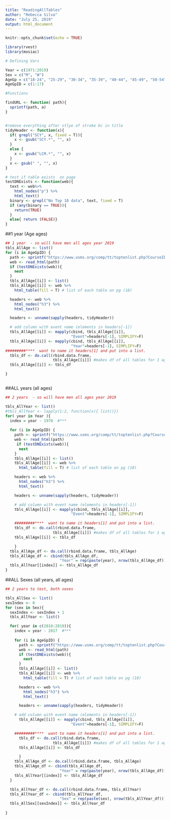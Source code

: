 ```yaml
---
title: "ReadingAllTables"
author: "Rebecca Silva"
date: "July 25, 2019"
output: html_document
---
```


```r
knitr::opts_chunk$set(echo = TRUE)
```

```r
library(rvest)
library(mosiac)
```

```r
# Defining Vars

Year = c(1971:2019)
Sex = c("M", "W")
AgeGp = c("18-24", "25-29", "30-34", "35-39", "40-44", "45-49", "50-54", "55-59", "60-64", "65-69", "70-74", "75-79", "80-84", "85-89", "90-94", "95-99", "100-104")
AgeGpID = c(1:17)

#Functions

findURL <- function( path){
  sprintf(path, a)
}


#remove everything after stlye of stroke bc in title 
tidyHeader <- function(x){
  if( grepl("SCY", x, fixed = T)){
    x <- gsub("SCY.*", "", x)
  }
  else {
    x <- gsub("LCM.*", "", x)
  }
  x <- gsub(" ", "", x)
}

# test if table exists  on page
testDNExists <- function(web){  
  text <- web%>% 
    html_nodes("p") %>% 
    html_text()
  binary <- grepl("No Top 10 data", text, fixed = T)
  if (any(binary == TRUE)){
    return(TRUE)
  } 
  else{ return (FALSE)}
}
```


##1 year (Age ages)
```r
## 1 year  - so will have men all ages year 2019 
tbls_AllAge <- list()
for (i in AgeGpID) {
  path <- sprintf("https://www.usms.org/comp/tt/toptenlist.php?CourseID=1&Year=2019&Sex=M&AgeGroupID=%d", i )
  web <- read_html(path)
  if (testDNExists(web)){
    next
  }
  tbls_AllAge[[i]] <- list()
  tbls_AllAge[[i]] <- web %>% 
    html_table(fill = T) # list of each table on pg (18) 

  headers <- web %>% 
    html_nodes("h3") %>%
    html_text()

  headers <- unname(sapply(headers, tidyHeader))

  # add column with event name (elements in headers[-1])
  tbls_AllAge[[i]] <- mapply(cbind, tbls_AllAge[[i]], 
                             "Event"=headers[-1], SIMPLIFY=F)
  tbls_AllAge[[i]] <- mapply(cbind, tbls_AllAge[[i]], 
                             "Year"=headers[-1], SIMPLIFY=F)
#########****  want to name it headers[1] and put into a list. 
  tbls_df <- do.call(rbind.data.frame, 
                     tbls_AllAge[[i]]) #makes df of all tables for 1 age gp 
  tbls_AllAge[[i]] <- tbls_df

}



```


##ALL  years (all ages)

```r
## 2 years  - so will have men all ages year 2019 

tbls_AllYear <- list()
#tbls_AllYear <- lapply(1:2, function(x){ list()})
for( year in Year ){
  index = year - 1970  #***
  
  for (i in AgeGpID) {
    path <- sprintf("https://www.usms.org/comp/tt/toptenlist.php?CourseID=1&Year=%d&Sex=M&AgeGroupID=%d", year, i )
    web <- read_html(path)
     if (testDNExists(web)){
      next
    }
    tbls_AllAge[[i]] <- list()
    tbls_AllAge[[i]] <- web %>% 
      html_table(fill = T) # list of each table on pg (18) 

    headers <- web %>% 
      html_nodes("h3") %>%
      html_text()

    headers <- unname(sapply(headers, tidyHeader))

    # add column with event name (elements in headers[-1])
    tbls_AllAge[[i]] <- mapply(cbind, tbls_AllAge[[i]], 
                             "Event"=headers[-1], SIMPLIFY=F)

    #########****  want to name it headers[1] and put into a list. 
    tbls_df <- do.call(rbind.data.frame, 
                     tbls_AllAge[[i]]) #makes df of all tables for 1 age gp 
    tbls_AllAge[[i]] <- tbls_df

    }
  tbls_AllAge_df <- do.call(rbind.data.frame, tbls_AllAge)
  tbls_AllAge_df <- cbind(tbls_AllAge_df, 
                        "Year" = rep(paste(year), nrow(tbls_AllAge_df)))
  tbls_AllYear[[index]] <- tbls_AllAge_df
}


```




##ALL  Sexes (all years, all ages)

```r
## 2 years to test, both sexes

tbls_AllSex <- list()
sexIndex <- 0
for (sex in Sex){
  sexIndex <- sexIndex + 1
  tbls_AllYear <- list()

  for( year in c(2018:2019)){
    index = year - 2017  #***
  
    for (i in AgeGpID) {
      path <- sprintf("https://www.usms.org/comp/tt/toptenlist.php?CourseID=1&Year=%d&Sex=M&AgeGroupID=%d", year, i )
      web <- read_html(path)
      if (testDNExists(web)){
        next
      }
      tbls_AllAge[[i]] <- list()
      tbls_AllAge[[i]] <- web %>% 
        html_table(fill = T) # list of each table on pg (18) 

      headers <- web %>% 
        html_nodes("h3") %>%
        html_text()

      headers <- unname(sapply(headers, tidyHeader))

    # add column with event name (elements in headers[-1])
      tbls_AllAge[[i]] <- mapply(cbind, tbls_AllAge[[i]], 
                             "Event"=headers[-1], SIMPLIFY=F)

    #########****  want to name it headers[1] and put into a list. 
      tbls_df <- do.call(rbind.data.frame, 
                     tbls_AllAge[[i]]) #makes df of all tables for 1 age gp 
      tbls_AllAge[[i]] <- tbls_df

      }
    tbls_AllAge_df <- do.call(rbind.data.frame, tbls_AllAge)
    tbls_AllAge_df <- cbind(tbls_AllAge_df, 
                        "Year" = rep(paste(year), nrow(tbls_AllAge_df)))
    tbls_AllYear[[index]] <- tbls_AllAge_df
  }

  tbls_AllYear_df <- do.call(rbind.data.frame, tbls_AllYear)
  tbls_AllYear_df <- cbind(tbls_AllYear_df, 
                        "Sex" = rep(paste(sex), nrow(tbls_AllYear_df)))
  tbls_AllSex[[sexIndex]] <- tbls_AllYear_df
  
}
```
